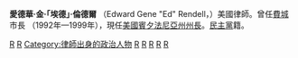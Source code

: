 {{Infobox Officeholder
|name= 愛德華·金·倫德爾   
|original_name= Edward Gene Rendell   
|image=[[File:Ed_Rendell.jpg|220px]]
|birth_date= {{birth date and age|1944|1|5}}
|birth_place= {{USA}}[[紐約州|紐約州]][[紐約市|紐約市]]
|country= [[美國|美國]]
|spouse= [[瑪喬麗·倫德爾|瑪喬麗·倫德爾]]     
|alma_mater=[[宾夕法尼亚大学|宾夕法尼亚大学]]<br />[[維拉諾瓦法学院|維拉諾瓦法学院]]
|party= [[美國民主党|美國民主党]]
|religion=[[猶太教|猶太教]]
|profession= 律师
|order=45
|office=賓夕法尼亞州州長 
|term_start=2003年1月21日
|lieutenant=[[凱撒琳·貝克·諾爾|凱撒琳·貝克·諾爾]](2003-2008)<br />[[約瑟夫·B·斯卡那堤|約瑟夫·B·斯卡那堤]](2008-) 
|predecessor=[[馬克·史迪芬·史威科|馬克·史迪芬·史威科]]
|successor=
|signature= 
}}
'''愛德華·金·「埃德」·倫德爾''' （Edward Gene "Ed" Rendell，{{bd|1944年|1月5日||}}）美國律師。曾任[[費城|費城]]市長 （1992年—1999年），現任[[美國|美國]][[賓夕法尼亞州|賓夕法尼亞州]][[賓夕法尼亞州州長|州長]]。[[民主黨_(美國)|民主黨]]籍。
{{Democratic Party}}
{{Authority control}}
[[Category:賓夕法尼亞州州長|R]]
[[Category:美國律師|R]]
[[Category:律師出身的政治人物|Category:律師出身的政治人物]]
[[Category:俄罗斯犹太裔美国人|R]]
[[Category:猶太政治人物|R]]
[[Category:宾夕法尼亚州民主党人|R]]
[[Category:紐約市人|R]]
[[Category:賓夕法尼亞大學校友|R]]